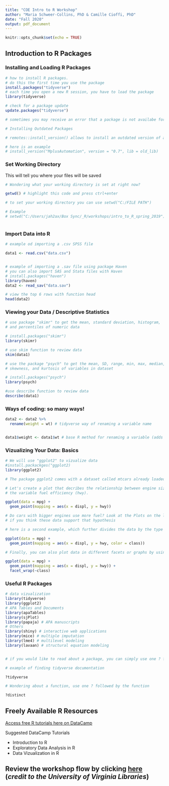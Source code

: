 ```yaml
---
title: "COE Intro to R Workshop"
author: "Maria Schweer-Collins, PhD & Camille Cioffi, PhD"
date: "Fall 2020"
output: pdf_document
---
```


```r
knitr::opts_chunk$set(echo = TRUE)
```




## Introduction to R Packages 
### Installing and Loading R Packages
```r
# how to install R packages.
# do this the first time you use the package
install.packages("tidyverse")
# each time you open a new R session, you have to load the package
library(tidyverse)

# check for a package update
update.packages("tidyverse")

# sometimes you may receive an error that a package is not availabe for your version of R

# Installing Outdated Packages

# remotes::install_version() allows to install an outdated version of a package automatically without having to manually download the archive.

# here is an example
# install_version("MplusAutomation", version = "0.7", lib = old_lib)
```

### Set Working Directory

This will tell you where your files will be saved 
```r
# Wondering what your working directory is set at right now?

getwd() # highlight this code and press ctrl+enter

# to set your working directory you can use setwd("C:/FILE PATH")

# Example
# setwd("C:/Users/jah2ax/Box Sync/_R/workshops/intro_to_R_spring_2019")



```

### Import Data into R
```r

# example od importing a .csv SPSS file

data1 <- read.csv("data.csv")


# example of importing a .sav file using package Haven
# you can also import SAS and Stata files with Haven
# install.packages("haven")
library(haven)
data2 <- read_sav("data.sav")

# view the top 6 rows with function head
head(data2)
```

### Viewing your Data / Descriptive Statistics 

```r
# use package "skimr" to get the mean, standard deviation, histogram, 
# and percentiles of numeric data

# install.packages("skimr")
library(skimr)

# use skim function to review data
skim(data1)

# use the package "psych" to get the mean, SD, range, min, max, median, 
# skewness, and kurtosis of variables in dataset

# install.packages("psych")
library(psych)

#use describe function to review data
describe(data1)


```

### Ways of coding: so many ways!

```r
data2 <- data2 %>% 
  rename(weight = wt) # tidyverse way of renaming a variable name


data1$weight <- data1$wt # base R method for renaming a variable (adds a variable)
```




### Vizualizing Your Data: Basics 
```r
# We will use "ggplot2" to vizualize data 
#install.packackges("ggplot2)
library(ggplot2)

# The package ggplot2 comes with a dataset called mtcars already loaded

# Let's create a plot that decribes the relationship between engine size (displ) and 
# the variable fuel efficiency (hwy).

ggplot(data = mpg) + 
  geom_point(mapping = aes(x = displ, y = hwy))

# Do cars with bigger engines use more fuel? Look at the Plots on the left to see 
# if you think these data support that hypothesis

# here is a second example, which further divides the data by the type of vehicle (class) 

ggplot(data = mpg) + 
  geom_point(mapping = aes(x = displ, y = hwy, color = class))

# Finally, you can also plot data in different facets or graphs by using something called facet_Wrap

ggplot(data = mpg) + 
  geom_point(mapping = aes(x = displ, y = hwy)) + 
  facet_wrap(~class)


```




### Useful R Packages
```r
# data vizualization
library(tidyverse)
library(ggplot2)
# APA Tables and Documents
library(apaTables)
library(sjPlot)
library(papaja) # APA manuscripts
# Others
library(shiny) # interactive web applications 
library(mice) # multiple imputation
library(lme4) # multilevel modeling
library(lavaan) # structural equation modeling 


# if you would like to read about a package, you can simply use one ? followed by the package name

# example of finding tidyverse documentation

?tidyverse

# Wondering about a function, use one ? followed by the function

?distinct

```



## Freely Available R Resources 

[Access free R tutorials here on DataCamp](https://www.datacamp.com/)

Suggested DataCamp Tutorials


* Introduction to R 
* Exploratory Data Analysis in R 
* Data Vizualization in R 


## Review the workshop flow by clicking [here](https://uvastatlab.github.io/phdplus/intror.html#get_ready) (*credit to the University of Virginia Libraries*)
 

